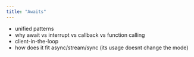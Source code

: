 ```yaml
---
title: "Awaits"
---
```


- unified patterns
- why await vs interrupt vs callback vs function calling
- client-in-the-loop
- how does it fit async/stream/sync (its usage doesnt change the mode)